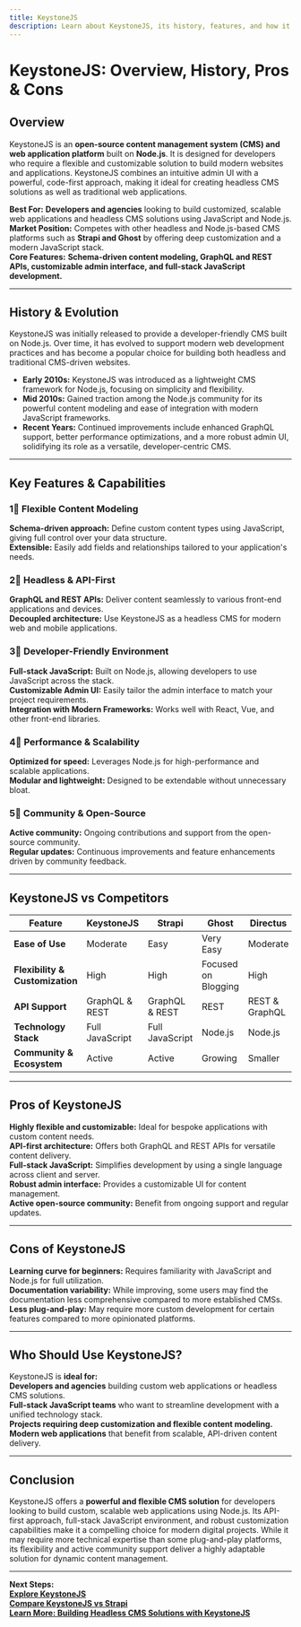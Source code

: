 ```yaml
---
title: KeystoneJS
description: Learn about KeystoneJS, its history, features, and how it compares to other headless and Node.js-based CMS platforms.
---
```


# **KeystoneJS: Overview, History, Pros & Cons**

## **Overview**  
KeystoneJS is an **open-source content management system (CMS) and web application platform** built on **Node.js**. It is designed for developers who require a flexible and customizable solution to build modern websites and applications. KeystoneJS combines an intuitive admin UI with a powerful, code-first approach, making it ideal for creating headless CMS solutions as well as traditional web applications.

 **Best For:** **Developers and agencies** looking to build customized, scalable web applications and headless CMS solutions using JavaScript and Node.js.  
 **Market Position:** Competes with other headless and Node.js-based CMS platforms such as **Strapi and Ghost** by offering deep customization and a modern JavaScript stack.  
 **Core Features:** **Schema-driven content modeling, GraphQL and REST APIs, customizable admin interface, and full-stack JavaScript development.**

---

## **History & Evolution**  
KeystoneJS was initially released to provide a developer-friendly CMS built on Node.js. Over time, it has evolved to support modern web development practices and has become a popular choice for building both headless and traditional CMS-driven websites.

- **Early 2010s:** KeystoneJS was introduced as a lightweight CMS framework for Node.js, focusing on simplicity and flexibility.
- **Mid 2010s:** Gained traction among the Node.js community for its powerful content modeling and ease of integration with modern JavaScript frameworks.
- **Recent Years:** Continued improvements include enhanced GraphQL support, better performance optimizations, and a more robust admin UI, solidifying its role as a versatile, developer-centric CMS.

---

## **Key Features & Capabilities**

### **1⃣ Flexible Content Modeling**  
 **Schema-driven approach:** Define custom content types using JavaScript, giving full control over your data structure.  
 **Extensible:** Easily add fields and relationships tailored to your application's needs.

### **2⃣ Headless & API-First**  
 **GraphQL and REST APIs:** Deliver content seamlessly to various front-end applications and devices.  
 **Decoupled architecture:** Use KeystoneJS as a headless CMS for modern web and mobile applications.

### **3⃣ Developer-Friendly Environment**  
 **Full-stack JavaScript:** Built on Node.js, allowing developers to use JavaScript across the stack.  
 **Customizable Admin UI:** Easily tailor the admin interface to match your project requirements.  
 **Integration with Modern Frameworks:** Works well with React, Vue, and other front-end libraries.

### **4⃣ Performance & Scalability**  
 **Optimized for speed:** Leverages Node.js for high-performance and scalable applications.  
 **Modular and lightweight:** Designed to be extendable without unnecessary bloat.

### **5⃣ Community & Open-Source**  
 **Active community:** Ongoing contributions and support from the open-source community.  
 **Regular updates:** Continuous improvements and feature enhancements driven by community feedback.

---

## **KeystoneJS vs Competitors**

| Feature                   | KeystoneJS          | Strapi             | Ghost             | Directus         |
|---------------------------|---------------------|--------------------|-------------------|------------------|
| **Ease of Use**           |  Moderate         |  Easy            |  Very Easy      |  Moderate      |
| **Flexibility & Customization** |  High      |  High            |  Focused on Blogging |  High      |
| **API Support**           |  GraphQL & REST   |  GraphQL & REST  |  REST           |  REST & GraphQL|
| **Technology Stack**      |  Full JavaScript  |  Full JavaScript |  Node.js        |  Node.js       |
| **Community & Ecosystem** |  Active           |  Active          |  Growing        |  Smaller       |

---

## **Pros of KeystoneJS**  
 **Highly flexible and customizable:** Ideal for bespoke applications with custom content needs.  
 **API-first architecture:** Offers both GraphQL and REST APIs for versatile content delivery.  
 **Full-stack JavaScript:** Simplifies development by using a single language across client and server.  
 **Robust admin interface:** Provides a customizable UI for content management.  
 **Active open-source community:** Benefit from ongoing support and regular updates.

---

## **Cons of KeystoneJS**  
 **Learning curve for beginners:** Requires familiarity with JavaScript and Node.js for full utilization.  
 **Documentation variability:** While improving, some users may find the documentation less comprehensive compared to more established CMSs.  
 **Less plug-and-play:** May require more custom development for certain features compared to more opinionated platforms.

---

## **Who Should Use KeystoneJS?**  
KeystoneJS is **ideal for:**  
 **Developers and agencies** building custom web applications or headless CMS solutions.  
 **Full-stack JavaScript teams** who want to streamline development with a unified technology stack.  
 **Projects requiring deep customization and flexible content modeling.**  
 **Modern web applications** that benefit from scalable, API-driven content delivery.

---

## **Conclusion**  
KeystoneJS offers a **powerful and flexible CMS solution** for developers looking to build custom, scalable web applications using Node.js. Its API-first approach, full-stack JavaScript environment, and robust customization capabilities make it a compelling choice for modern digital projects. While it may require more technical expertise than some plug-and-play platforms, its flexibility and active community support deliver a highly adaptable solution for dynamic content management.

---

 **Next Steps:**  
 **[Explore KeystoneJS](https://keystonejs.com/)**  
 **[Compare KeystoneJS vs Strapi](#)**  
 **[Learn More: Building Headless CMS Solutions with KeystoneJS](#)**
